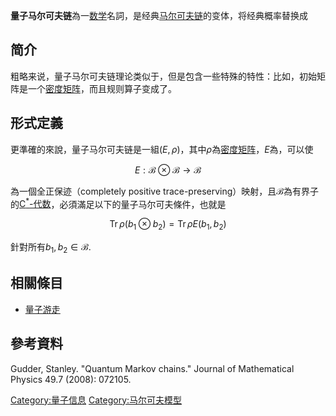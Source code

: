 {{orphan|time=2015-12-02T13:06:00+00:00}}

{{Expert|time=2015-12-14T03:54:26+00:00}}

'''量子马尔可夫链'''為一[[数学|数学]]名詞，是经典[[马尔可夫链|马尔可夫链]]的变体，将经典概率替换成{{le| 量子概率|Quantum probability}}

==简介==
粗略来说，量子马尔可夫链理论类似于{{le|量子有限自动机|Quantum_finite_automata}}，但是包含一些特殊的特性：比如，初始矩阵是一个[[密度矩阵|密度矩阵]]，而且规则算子变成了{{le|正算子值测量|POVM}}。

==形式定義==
更準確的來說，量子马尔可夫链是一組<math>(E,\rho)</math>，其中<math>\rho</math>為[[密度矩阵|密度矩阵]]，<math>E</math>為{{le|量子通道|quantum channel}}，可以使

:<math>E:\mathcal{B}\otimes\mathcal{B}\to\mathcal{B}</math>

為一個全正保迹（completely positive trace-preserving）映射，且<math>\mathcal{B}</math>為有界子的[[C*-代数|C<sup>*</sup>-代数]]，必須滿足以下的量子马尔可夫條件，也就是
 
:<math>\operatorname{Tr} \rho (b_1\otimes b_2) = \operatorname{Tr} \rho E(b_1, b_2)</math>

針對所有<math>b_1,b_2\in \mathcal{B}</math>.

==相關條目==
*[[量子游走|量子游走]]
==參考資料==
{{Reflist}}
Gudder, Stanley. "Quantum Markov chains." Journal of Mathematical Physics 49.7 (2008): 072105.

{{DEFAULTSORT:Quantum Markov Chain}}
[[Category:量子信息|Category:量子信息]]
[[Category:马尔可夫模型|Category:马尔可夫模型]]